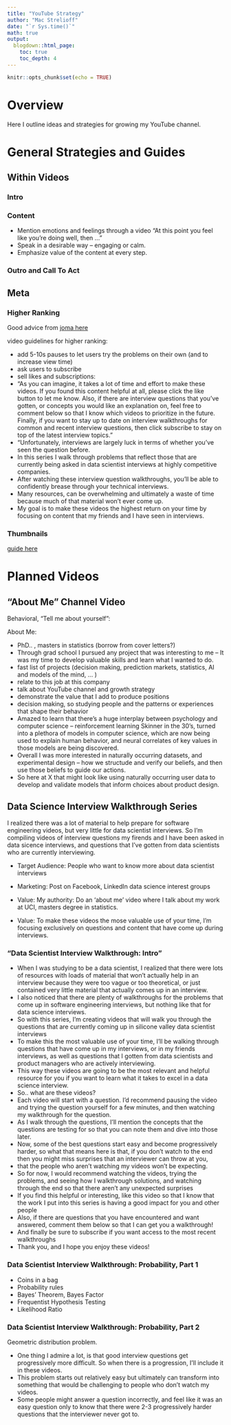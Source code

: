 ```yaml
---
title: "YouTube Strategy"
author: "Mac Strelioff"
date: "`r Sys.time()`"
math: true
output:
  blogdown::html_page:
    toc: true
    toc_depth: 4
---
```


```r
knitr::opts_chunk$set(echo = TRUE)
```

# Overview

Here I outline ideas and strategies for growing my YouTube channel.


# General Strategies and Guides

## Within Videos

### Intro



### Content

- Mention emotions and feelings through a video "At this point you feel like you're doing well, then ... "
- Speak in a desirable way -- engaging or calm.
- Emphasize value of the content at every step. 

### Outro and Call To Act

## Meta

### Higher Ranking

Good advice from [joma here](https://www.youtube.com/watch?v=xdcG1M6dy58)

video guidelines for higher ranking: 

- add 5-10s pauses to let users try the problems on their own (and to increase view time)
- ask users to subscribe
- sell likes and subscriptions:
- "As you can imagine, it takes a lot of time and effort to make these videos. If you found this content helpful at all, please click the like button to let me know. Also, if there are interview questions that you've gotten, or concepts you would like an explanation on, feel free to comment below so that I know which videos to prioritize in the future. Finally, if you want to stay up to date on interview walkthroughs for common and recent interview questions, then click subscribe to stay on top of the latest interview topics."
- "Unfortunately, interviews are largely luck in terms of whether you've seen the question before. 
- In this series I walk through problems that reflect those that are currently being asked in data scientist interviews at highly competitive companies. 
- After watching these interview question walkthroughs, you'll be able to confidently brease through your technical interviews.
- Many resources, can be overwhelming and ultimately a waste of time because much of that material won't ever come up.
- My goal is to make these videos the highest return on your time by focusing on content that my friends and I have seen in interviews.

### Thumbnails 

[guide here](https://www.tubefilter.com/2014/06/19/youtube-thumbnails-definitive-guide/)

# Planned Videos

## "About Me" Channel Video

Behavioral, "Tell me about yourself": 

About Me: 

- PhD.. , masters in statistics (borrow from cover letters?)
- Through grad school I pursued any project that was interesting to me -- It was my time to develop valuable skills and learn what I wanted to do.
- fast list of projects (decision making, prediction markets, statistics, AI and models of the mind, ... )
- relate to this job at this company
- talk about YouTube channel and growth strategy
- demonstrate the value that I add to produce positions
- decision making, so studying people and the patterns or experiences that shape their behavior
- Amazed to learn that there's a huge interplay between psychology and computer science -- reinforcement learning Skinner in the 30's, turned into a plethora of models in computer science, which are now being used to explain human behavior, and neural correlates of key values in those models are being discovered. 
- Overall I was more interested in naturally occurring datasets, and experimental design -- how we structude and verify our beliefs, and then use those beliefs to guide our actions. 
- So here at X that might look like using naturally occurring user data to develop and validate models that inform choices about product design. 

## Data Science Interview Walkthrough Series

I realized there was a lot of material to help prepare for software engineering videos, but very little for data scientist interviews. So I'm compiling videos of interview questions my firends and I have been asked in data sicence interviews, and questions that I've gotten from data scientists who are currently interviewing.

- Target Audience: People who want to know more about data scientist interviews
- Marketing: Post on Facebook, LinkedIn data science interest groups

- Value: My authority: Do an 'about me' video where I talk about my work at UCI, masters degree in statistics.
- Value: To make these videos the mose valuable use of your time, I'm focusing exclusively on questions and content that have come up during interviews.

### "Data Scientist Interview Walkthrough: Intro"

- When I was studying to be a data scientist, I realized that there were lots of resources with loads of material that won't actually help in an interview because they were too vague or too theoretical, or just contained very little material that actually comes up in an interview.
- I also noticed that there are plenty of walkthroughs for the problems that come up in software engineering interviews, but nothing like that for data science interviews. 
- So with this series, I'm creating videos that will walk you through the questions that are currently coming up in silicone valley data scientist interviews
- To make this the most valuable use of your time, I'll be walking through questions that have come up in my interviews, or in my friends interviews, as well as questions that I gotten from data scientists and product managers who are actively interviewing. 
- This way these videos are going to be the most relevant and helpful resource for you if you want to learn what it takes to excel in a data science interview.
- So.. what are these videos? 
- Each video will start with a question. I'd recommend pausing the video and trying the question yourself for a few minutes, and then watching my walkthrough for the question. 
- As I walk through the questions, I'll mention the concepts that the questions are testing for so that you can note them and dive into those later. 
- Now, some of the best questions start easy and become progressively harder, so what that means here is that, if you don't watch to the end then you might miss surprises that an interviewer can throw at you,
- that the people who aren't watching my videos won't be expecting. 
- So for now, I would recommend watching the videos, trying the problems, and seeing how I walkthrough solutions, and watching through the end so that there aren't any unexpected surprises
- If you find this helpful or interesting, like this video so that I know that the work I put into this series is having a good impact for you and other people
- Also, if there are questions that you have encountered and want answered, comment them below so that I can get you a walkthrough!
- And finally be sure to subscribe if you want access to the most recent walkthroughs
- Thank you, and I hope you enjoy these videos! 


### Data Scientist Interview Walkthrough: Probability, Part 1

- Coins in a bag
- Probability rules
- Bayes' Theorem, Bayes Factor
- Frequentist Hypothesis Testing
- Likelihood Ratio


### Data Scientist Interview Walkthrough: Probability, Part 2

Geometric distribution problem.

- One thing I admire a lot, is that good interview questions get progressively more difficult. So when there is a progression, I'll include it in these videos. 
- This problem starts out relatively easy but ultimately can transform into something that would be challenging to people who don't watch my videos. 
- Some people might answer a question incorrectly, and feel like it was an easy question only to know that there were 2-3 progressively harder questions that the interviewer never got to. 


<!---
todo:

- You are trapped in a room with three doors, one adds a day, another adds two days, the third is an escape. How long are you expected to be trapped in this room. 
- alternatively;
- You are playing a card game with three cards -- a '1', a '2', and an 'X'. 
- On each round, you pick one randomly. If you pick a '1', then the game continues. If you pick the 'x' then the game ends. 
- How many rounds are your expected to play?
-- Now instead there is a '1', a '2', and an 'X'. If you draw the '1', you win $1, if you draw the '2' you win $2, and if you draw the 'X' then the game ends. How much are you expected to win?

-- Now instead of winnings, the numbers on the card represent how many more rounds you'll need to play. How many rounds are you expected to play now? (version of Aman's question)

-- google question: Now there are cards 1 through 6. If the number of rounds is limited, and you only win the amount you received on the most recent round, what is your expected payoff as a function of the number of total rounds allowed?

-- recursive question: 
-- Now the game ends if you 

- Explain a power analysis (start complicated, get simple to keep people watching till the end)
- Bank teller problem 
- expected value of the dice game process (get what you roll, expected value of game when you're alowed to roll n times)
- random number generator from a uniform random number generator
- Aman's question - sample from a circle using a random number generator
  - solution 1, ineffective is rejection sampling, sample from a square, then only accept samples within the circle
  - circle question from Google
- estimate median from Google
- variances of different experiment designs
- multinomial and guessers 'favorite color' and a proportion of users who guess randomly
- bandits vs A/B tests, particularly for lots of conditions
- LI: android you can randomize, iphone you can't (synthetic control)
- strengths & weaknesses of different ML algorithms (complex to simple explanations)
- Chris Alborn's 
--->







